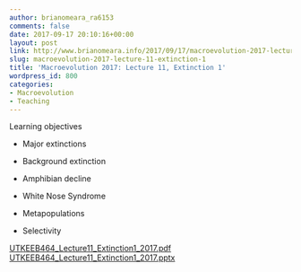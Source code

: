 ```yaml
---
author: brianomeara_ra6153
comments: false
date: 2017-09-17 20:10:16+00:00
layout: post
link: http://www.brianomeara.info/2017/09/17/macroevolution-2017-lecture-11-extinction-1/
slug: macroevolution-2017-lecture-11-extinction-1
title: 'Macroevolution 2017: Lecture 11, Extinction 1'
wordpress_id: 800
categories:
- Macroevolution
- Teaching
---
```


Learning objectives



    
  * Major extinctions

    
  * Background extinction

    
  * Amphibian decline

    
  * White Nose Syndrome

    
  * Metapopulations

    
  * Selectivity


[UTKEEB464_Lecture11_Extinction1_2017.pdf](http://brianomeara.info/wordpress_beta/wp-content/uploads/2017/09/UTKEEB464_Lecture11_Extinction1_2017.pdf) [UTKEEB464_Lecture11_Extinction1_2017.pptx](http://brianomeara.info/wordpress_beta/wp-content/uploads/2017/09/UTKEEB464_Lecture11_Extinction1_2017.pptx)
